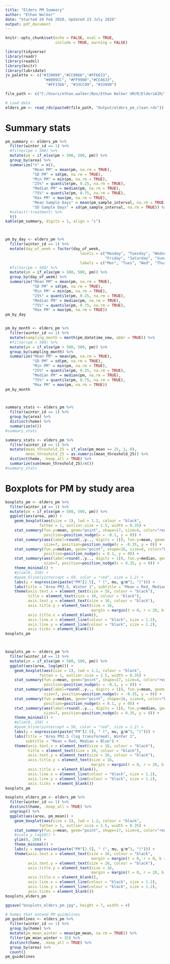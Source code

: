 ```yaml
---
title: "Elders PM Summary"
author: "Ethan Walker"
date: "Started 24 Feb 2020, Updated 23 July 2020"
output: pdf_document
---
```


```r
knitr::opts_chunk$set(echo = FALSE, eval = TRUE, 
                      include = TRUE, warning = FALSE)
```

```r
library(tidyverse)
library(readr)
library(readxl)
library(knitr)
library(lubridate)
jv_palette <- c("#330099","#CC0066","#FF6633", 
                 "#0099CC", "#FF9900","#CC6633",
                  "#FF3366", "#33CC99", "#33999")
```

```r
file_path <- c("C:/Users/ethan.walker/Box/Ethan Walker UM/R/EldersAIR/")

# Load data
elders_pm <- read_rds(paste0(file_path, "Output/elders_pm_clean.rds"))
```

# Summary stats
```r
pm_summary <- elders_pm %>% 
  filter(winter_id == 1) %>% 
  #filter(pm < 500) %>% 
  mutate(pm = if_else(pm > 500, 500, pm)) %>% 
  group_by(area) %>% 
  summarize("n" = n(),
            "Mean PM" = mean(pm, na.rm = TRUE), 
            "SD PM" = sd(pm, na.rm = TRUE),
            "Min PM" = min(pm, na.rm = TRUE), 
            "25%" = quantile(pm, 0.25, na.rm = TRUE),
            "Median PM" = median(pm, na.rm = TRUE),
            "75%" = quantile(pm, 0.75, na.rm = TRUE),
            "Max PM" = max(pm, na.rm = TRUE),
            "Mean Sample Days" = mean(pm_sample_interval, na.rm = TRUE),
            "SD Sample Days" = sd(pm_sample_interval, na.rm = TRUE)) %>% 
  #select(-treatment) %>% 
  t() 
kable(pm_summary, digits = 1, align = "c")



pm_by_day <- elders_pm %>% 
  filter(winter_id == 1) %>% 
  mutate(day_of_week = factor(day_of_week,
                                 levels = c("Monday", "Tuesday", "Wednesday", "Thursday",
                                            "Friday", "Saturday", "Sunday"),
                                 labels = c("Mon", "Tues", "Wed", "Thur", "Fri", "Sat", "Sun"))) %>% 
  #filter(pm < 500) %>% 
  mutate(pm = if_else(pm > 500, 500, pm)) %>% 
  group_by(day_of_week) %>% 
  summarize("Mean PM" = mean(pm, na.rm = TRUE), 
            "SD PM" = sd(pm, na.rm = TRUE),
            "Min PM" = min(pm, na.rm = TRUE), 
            "25%" = quantile(pm, 0.25, na.rm = TRUE),
            "Median PM" = median(pm, na.rm = TRUE),
            "75%" = quantile(pm, 0.75, na.rm = TRUE),
            "Max PM" = max(pm, na.rm = TRUE))
pm_by_day


pm_by_month <- elders_pm %>% 
  filter(winter_id == 1) %>% 
  mutate(sampling_month = month(pm_datetime_new, abbr = TRUE)) %>%
  #filter(pm < 500) %>% 
  mutate(pm = if_else(pm > 500, 500, pm)) %>% 
  group_by(sampling_month) %>% 
  summarize("Mean PM" = mean(pm, na.rm = TRUE), 
            "SD PM" = sd(pm, na.rm = TRUE),
            "Min PM" = min(pm, na.rm = TRUE), 
            "25%" = quantile(pm, 0.25, na.rm = TRUE),
            "Median PM" = median(pm, na.rm = TRUE),
            "75%" = quantile(pm, 0.75, na.rm = TRUE),
            "Max PM" = max(pm, na.rm = TRUE))
pm_by_month



summary_stats <- elders_pm %>% 
  filter(winter_id == 1) %>% 
  group_by(area) %>% 
  distinct(home) %>% 
  summarize(n())
#summary_stats

summary_stats <- elders_pm %>% 
  filter(winter_id == 1) %>% 
  mutate(mean_threshold_25 = if_else(pm_mean >= 25, 1, 0),
         mean_threshold_25 = as.numeric(mean_threshold_25)) %>% 
  distinct(home, .keep_all = TRUE) %>% 
  summarize(sum(mean_threshold_25)/n())
#summary_stats
```


# Boxplots for PM by study area
```r
boxplots_pm <- elders_pm %>% 
  filter(winter_id == 1) %>% 
  mutate(pm = if_else(pm > 500, 500, pm)) %>% 
  ggplot(aes(area, pm)) +
    geom_boxplot(aes(size = 1), lwd = 1.2, colour = "black", 
               fatten = 1, outlier.size = 1.5, width = 0.35) +
    stat_summary(fun.y=mean, geom="point", shape=17, size=4, color="red",
                 position=position_nudge(x = -0.1, y = 0)) +
    stat_summary(aes(label=round(..y.., digits = 1)), fun.y=mean, geom="text", 
                 size=7, position=position_nudge(x = -0.35, y = 0)) +
    stat_summary(fun.y=median, geom="point", shape=16, size=4, color="blue",
                 position=position_nudge(x = 0.1, y = 0)) +
    stat_summary(aes(label=round(..y.., digits = 1)), fun.y=median, geom="text", 
                 size=7, position=position_nudge(x = 0.35, y = 0)) +
    theme_minimal() +
    #ylim(0, 250) +
    #geom_hline(yintercept = 50, color = "red", size = 1.2) +
    labs(y = expression(paste("PM"[2.5], " (", mu, g/m^3, ")"))) +
    labs(title = "Area PM2.5, Winter 1", subtitle = "Mean = Red, Median = Blue") +
    theme(axis.text.x = element_text(size = 16, colour = "black"),
          title = element_text(size = 18, colour = "black"),
          axis.text.y = element_text(size = 16, colour = "black"),
          axis.title.y = element_text(size = 16,
                                      margin = margin(t = 0, r = 20, b = 0, l = 0)),
          axis.title.x = element_blank(),
          axis.line.x = element_line(colour = "black", size = 1.2), 
          axis.line.y = element_line(colour = "black", size = 1.2), 
          axis.ticks = element_blank())
boxplots_pm



boxplots_pm <- elders_pm %>% 
  filter(winter_id == 1) %>% 
  mutate(pm = if_else(pm > 500, 500, pm)) %>% 
  ggplot(aes(area, log(pm))) +
    geom_boxplot(aes(size = 1), lwd = 1.2, colour = "black", 
               fatten = 1, outlier.size = 1.5, width = 0.35) +
    stat_summary(fun.y=mean, geom="point", shape=17, size=4, color="red",
                 position=position_nudge(x = -0.1, y = 0)) +
    stat_summary(aes(label=round(..y.., digits = 1)), fun.y=mean, geom="text", 
                 size=7, position=position_nudge(x = -0.35, y = 0)) +
    stat_summary(fun.y=median, geom="point", shape=16, size=4, color="blue",
                 position=position_nudge(x = 0.1, y = 0)) +
    stat_summary(aes(label=round(..y.., digits = 1)), fun.y=median, geom="text", 
                 size=7, position=position_nudge(x = 0.35, y = 0)) +
    theme_minimal() +
    #ylim(0, 250) +
    #geom_hline(yintercept = 50, color = "red", size = 1.2) +
    labs(y = expression(paste("PM"[2.5], " (", mu, g/m^3, ")"))) +
    labs(title = "Area PM2.5 (log transformed), Winter 1",
         subtitle = "Mean = Red, Median = Blue") +
    theme(axis.text.x = element_text(size = 16, colour = "black"),
          title = element_text(size = 18, colour = "black"),
          axis.text.y = element_text(size = 16, colour = "black"),
          axis.title.y = element_text(size = 16,
                                      margin = margin(t = 0, r = 20, b = 0, l = 0)),
          axis.title.x = element_blank(),
          axis.line.x = element_line(colour = "black", size = 1.2), 
          axis.line.y = element_line(colour = "black", size = 1.2), 
          axis.ticks = element_blank())
boxplots_pm
```

\pagebreak  

```r
boxplots_elders_pm <- elders_pm %>% 
  filter(winter_id == 1) %>% 
  distinct(home, .keep_all = TRUE) %>% 
  ungroup() %>% 
  ggplot(aes(area, pm_mean)) +
    geom_boxplot(aes(size = 1), lwd = 1.2, colour = "black", 
               fatten = 1, outlier.size = 1.5, width = 0.35) +
    stat_summary(fun.y=mean, geom="point", shape=17, size=4, color="red") +
    #scale_y_log10() +
    ylim(0, 200) +
    theme_minimal() +
    labs(y = expression(paste("PM"[2.5], " (", mu, g/m^3, ")"))) +
    theme(axis.text.x = element_text(size = 16, colour = "black",
                                      margin = margin(t = 0, r = 0, b = 30, l = 0)),
          axis.text.y = element_text(size = 16, colour = "black"),
          axis.title.y = element_text(size = 16,
                                      margin = margin(t = 0, r = 20, b = 0, l = 0)),
          axis.title.x = element_blank(),
          axis.line.x = element_line(colour = "black", size = 1.2), 
          axis.line.y = element_line(colour = "black", size = 1.2), 
          axis.ticks = element_blank())
boxplots_elders_pm

ggsave("boxplots_elders_pm.jpg", height = 7, width = 4)
```


```r
# homes that exceed PM guidelines
pm_guidelines <- elders_pm %>% 
  filter(winter_id == 1) %>% 
  group_by(home) %>% 
  mutate(pm_mean_winter = mean(pm_mean, na.rm = TRUE)) %>% 
  filter(pm_mean_winter > 35) %>% 
  distinct(home, .keep_all = TRUE) %>% 
  group_by(area) %>% 
  count()
pm_guidelines
```

